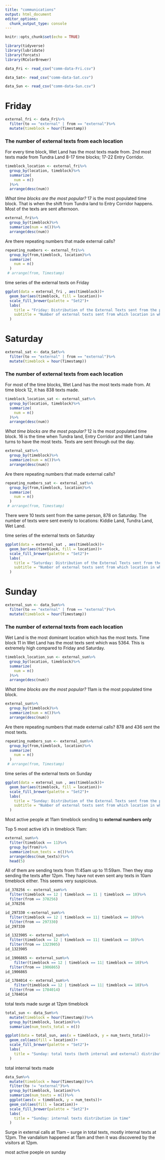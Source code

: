 ```yaml
---
title: "communications"
output: html_document
editor_options: 
  chunk_output_type: console
---
```


```r
knitr::opts_chunk$set(echo = TRUE)
```

```r
library(tidyverse)
library(lubridate)
library(forcats)
library(RColorBrewer)
```


```r
data_Fri <- read_csv("comm-data-Fri.csv")
```

```r
data_Sat<- read_csv("comm-data-Sat.csv")
```

```r
data_Sun <- read_csv("comm-data-Sun.csv")
```

# Friday

```r
external_fri <- data_Fri%>%
  filter(to == "external" | from == "external")%>%
  mutate(timeblock = hour(Timestamp))
```

### The number of external texts from each location

For every time block, Wet Land has the most texts made from. 2nd most texts made from Tundra Land 8-17 time blocks; 17-22 Entry Corridor.
```r
timeblock_location <- external_fri%>%
  group_by(location, timeblock)%>%
  summarize(
    num = n()
  )%>%
  arrange(desc(num))
```

*What time blocks are the most popular?*
17 is the most populated time block. That is when the shift from Tundra land to Entry Corridor happens. Most of the texts are sent afternoon.

```r
external_fri%>%
  group_by(timeblock)%>%
  summarize(num = n())%>%
  arrange(desc(num))
```


Are there repeating numbers that made external calls?



```r
repeating_numbers <- external_fri%>%
  group_by(from,timeblock, location)%>%
  summarize(
    num = n()
  )
 # arrange(from, Timestamp)
```

time series of the external texts on Friday

```r
ggplot(data = external_fri , aes(timeblock))+
  geom_bar(aes(timeblock, fill = location))+
  scale_fill_brewer(palette = "Set2")+
  labs(
    title = "Friday: Distribution of the External Texts sent from the park",
    subtitle = "Number of external texts sent from which location in which time period"
  )
```


# Saturday


```r
external_sat <- data_Sat%>%
  filter(to == "external" | from == "external")%>%
  mutate(timeblock = hour(Timestamp))
```

### The number of external texts from each location
For most of the time blocks, Wet Land has the most texts made from. At time block 12, it has 838 texts made.


```r
timeblock_location_sat <- external_sat%>%
  group_by(location, timeblock)%>%
  summarize(
    num = n()
  )%>%
  arrange(desc(num))
```

*What time blocks are the most popular?*
12 is the most populated time block. 16 is the time when Tundra land, Entry Corridor and Wet Land take turns to  have the most texts. Texts are sent through out the day.

```r
external_sat%>%
  group_by(timeblock)%>%
  summarize(num = n())%>%
  arrange(desc(num))
```

Are there repeating numbers that made external calls?

```r
repeating_numbers_sat <- external_sat%>%
  group_by(from,timeblock, location)%>%
  summarize(
    num = n()
  )
 # arrange(from, Timestamp)
```

There were 10 texts sent from the same person, 878 on Saturday. The number of texts were sent evenly to locations: Kiddie Land, Tundra Land, Wet Land. 

time series of the external texts on Saturday
```r
ggplot(data = external_sat , aes(timeblock))+
  geom_bar(aes(timeblock, fill = location))+
  scale_fill_brewer(palette = "Set2")+
  labs(
    title = "Saturday: Distribution of the External Texts sent from the park",
    subtitle = "Number of external texts sent from which location in which time period"
  )
```


# Sunday

```r
external_sun <- data_Sun%>%
  filter(to == "external" | from == "external")%>%
  mutate(timeblock = hour(Timestamp))
```

### The number of external texts from each location
Wet Land is the most dominant location which has the most texts. Time block 11 in Wet Land has the most texts sent which was 5364. This is extremely high compared to Friday and Saturday.
```r
timeblock_location_sun <- external_sun%>%
  group_by(location, timeblock)%>%
  summarize(
    num = n()
  )%>%
  arrange(desc(num))
```

*What time blocks are the most popular?*
11am is the most populated time block.

```r
external_sun%>%
  group_by(timeblock)%>%
  summarize(num = n())%>%
  arrange(desc(num))
```

Are there repeating numbers that made external calls?
878 and 436 sent the most texts.
```r
repeating_numbers_sun <- external_sun%>%
  group_by(from,timeblock, location)%>%
  summarize(
    num = n()
  )
 # arrange(from, Timestamp)
```


time series of the external texts on Sunday

```r
ggplot(data = external_sun , aes(timeblock))+
  geom_bar(aes(timeblock, fill = location))+
  scale_fill_brewer(palette = "Set2")+
  labs(
    title = "Sunday: Distribution of the External Texts sent from the park",
    subtitle = "Number of external texts sent from which location in which time period"
  )
```

Most active people at 11am timeblock sending to **external numbers only**

Top 5 most active id's in timeblock 11am:

```r
external_sun%>%
  filter(timeblock == 11)%>%
  group_by(from)%>%
  summarize(num_texts = n())%>%
  arrange(desc(num_texts))%>%
  head(5)
```


All of them are sending texts from 11:45am up to 11:59am. Then they stop sending the texts after 12pm. They have not even sent any texts in 10am timeblock either. This seems very suspicious.

```r
id_378256 <- external_sun%>%
  filter(timeblock == 12 | timeblock == 11 | timeblock == 10)%>%
  filter(from == 378256)
id_378256
```

```r
id_297330 <-external_sun%>%
  filter(timeblock == 12 | timeblock == 11| timeblock == 10)%>%
  filter(from == 297330)
id_297330 
```

```r
id_1323905 <- external_sun%>%
  filter(timeblock == 12 | timeblock == 11| timeblock == 10)%>%
  filter(from == 1323905)
id_1323905
```

```r
id_1906865 <- external_sun%>%
    filter(timeblock == 12 | timeblock == 11| timeblock == 10)%>%
  filter(from == 1906865)
id_1906865
```

```r
id_1784014 <- external_sun%>%
    filter(timeblock == 12 | timeblock == 11| timeblock == 10)%>%
  filter(from == 1784014)
id_1784014
```



total texts made surge at 12pm timeblock

```r
total_sun <- data_Sun%>%
  mutate(timeblock = hour(Timestamp))%>%
  group_by(timeblock, location)%>%
  summarize(num_texts_total = n())
```

```r
ggplot(data = total_sun, aes(x = timeblock, y = num_texts_total))+
  geom_col(aes(fill = location))+
  scale_fill_brewer(palette = "Set2")+
  labs(
    title = "Sunday: total texts (both internal and external) distribution around time"
  )
```

total internal texts made
```r
data_Sun%>%
  mutate(timeblock = hour(Timestamp))%>%
  filter(to != "external")%>%
  group_by(timeblock, location)%>%
  summarize(num_texts = n())%>%
  ggplot(aes(x = timeblock, y = num_texts))+
  geom_col(aes(fill = location))+
  scale_fill_brewer(palette = "Set2")+
  labs(
    title = "Sunday: internal texts distribution in time"
  )
```

Surge in external calls at 11am -- surge in total texts, mostly internal texts at 12pm. The vandalism happened at 11am and then it was discovered by the visitors at 12pm.


most active poeple on sunday